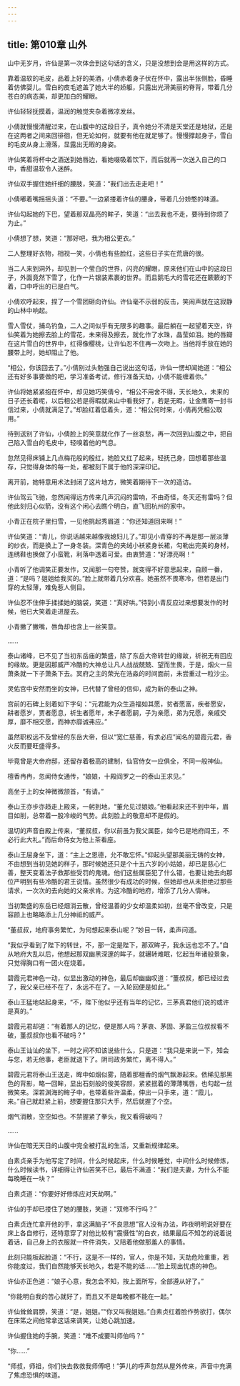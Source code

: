 ```yaml
---
---
---
```

title: 第010章 山外
---





山中无岁月，许仙是第一次体会到这句话的含义，只是没想到会是用这样的方式。

靠着温软的毛皮，品着上好的美酒，小倩赤着身子伏在怀中，露出半张侧脸，昏睡着仿佛婴儿。雪白的皮毛遮盖了她大半的娇躯，只露出光滑美丽的脊背，带着几分苍白的病态美，却更加白的耀眼。

许仙轻轻抚摸着，温润的触觉夹杂着微凉发丝。

小倩就慢慢清醒过来，在山腹中的这段日子，真令她分不清是天堂还是地狱，还是在这两者之间来回徘徊，但无论如何，就要有他在就足够了。慢慢撑起身子，雪白的毛皮从身上滑落，显露出无暇的身姿。

许仙笑着将杯中之酒送到她唇边，看她啜吸着饮下，而后就再一次送入自己的口中，香甜温软令人迷醉。

许仙双手握住她纤细的腰肢，笑道：“我们出去走走吧！”

小倩嘟着嘴摇摇头道：“不要。”一边紧搂着许仙的腰身，带着几分娇憨的味道。

许仙勾起她的下巴，望着那双晶亮的眸子，笑道：“出去我也不走，要待到你烦了为止。”

小倩想了想，笑道：“那好吧，我为相公更衣。”

二人整理好衣物，相视一笑，小倩也有些脸红，这些日子实在荒唐的很。

当二人来到洞外，却见到一个莹白的世界，闪亮的耀眼，原来他们在山中的这段日子，外面竟然下雪了，化作一片银装素裹的世界。而且鹅毛大的雪花还在簌簌的下着，口中呼出的已是白气。

小倩欢呼起来，捏了一个雪团砸向许仙。许仙毫不示弱的反击，笑闹声就在这寂静的山林中响起。

雪人雪仗，捕鸟钓鱼，二人之间似乎有无限多的趣事。最后躺在一起望着天空，许仙笑着为她擦去脸上的雪花，未来得及擦去，就化作了水珠，晶莹如泪。她的唇瓣在这片雪白的世界中，红得像樱桃，让许仙忍不住再一次吻上。当他将手放在她的腰带上时，她却阻止了他。

“相公，你该回去了。”小倩别过头勉强自己说出这句话，许仙一愣却闻她道：“相公还有好多事要做的吧，学习准备考试，修行准备天劫，小倩不能缠着你。”

许仙将她紧紧抱在怀中，却见她巧笑倩兮，“相公不用舍不得，天长地久，未来的日子还长着呢，以后相公若是得暇就来山中看我好了，若是无暇，让金鹰寄一封书信过来，小倩就满足了。”却脸红着低着头，道：“相公何时来，小倩再凭相公取用。”

待到送别了许仙，小倩脸上的笑意就化作了一丝哀愁，再一次回到山腹之中，把自己陷入雪白的毛皮中，轻嗅着他的气息。

忽然见得床铺上几点梅花般的殷红，她脸又红了起来，轻抚己身，回想着那些温存，只觉得身体的每一处，都被刻下属于他的深深印记。

离开前，她特意用术法封闭了这片地方，微笑着期待下一次的造访。

许仙驾云飞驰，忽然闻得远方传来几声沉闷的雷响，不由奇怪，冬天还有雷吗？但他此刻归心似箭，没有这个闲心去瞧个明白，直飞回杭州的家中。

小青正在院子里扫雪，一见他挑起秀眉道：“你还知道回来啊！”

许仙笑道：“青儿，你说话越来越像我媳妇儿了。”却见小青穿的不再是那一层淡薄的纱衣，而是换上了一身冬装。深青色的夹绒小袄紧身长裙，勾勒出完美的身材，连绣鞋也换做了小蛮靴，利落中透着可爱。由衷赞道：“好漂亮啊！”

小青听了他调笑正要发作，又闻那一句夸赞，就变得不好意思起来，自顾一番，道：“是吗？姐姐给我买的。”脸上就带着几分欢喜。她虽然不畏寒冷，但若是出门穿的太轻薄，难免惹人侧目。

许仙忍不住伸手揉揉她的脑袋，笑道：“真好哄。”待到小青反应过来想要发作的时候，他已大笑着走进屋去。

小青撇了撇嘴，唇角却也含上一丝笑意。

……

泰山诸峰，已不见了当初东岳庙的繁盛，除了东岳大帝转世的缘故，祈祝无有回应的缘故。更是因那威严冷酷的大神总让凡人战战兢兢、望而生畏，于是，烟火一旦萧条就一下子萧条下去。冥府之主的荣光在浩淼的时间面前，未尝重过一粒沙尘。

灵佑宫中安然而坐的女神，已代替了曾经的信仰，成为新的泰山之神。

宫前的石碑上刻着如下字句：“元君能为众生造福如其愿，贫者愿富，疾者愿安，耕者愿岁，贾者愿息，祈生者愿年，未子者愿嗣，子为亲愿，弟为兄愿，亲戚交厚，靡不相交愿，而神亦靡诚弗应。”

虽然职权远不及曾经的东岳大帝，但以“宽仁慈善，有求必应”闻名的碧霞元君，香火反而要旺盛得多。

毕竟曾是大帝府邸，还留存着极高的建制，仙官侍女一应俱全，不同一般神仙。

檀香冉冉，忽闻侍女通传，“娘娘，十殿阎罗之一的泰山王求见。”

高坐于上的女神微微颔首，“有请。”

泰山王亦步亦趋走上殿来，一躬到地，“董允见过娘娘。”他看起来还不到中年，眉目如削，总带着一股冷峻的气势。此刻脸上的敬意却不是假的。

温切的声音自殿上传来，“董叔叔，你以前虽为我父属臣，如今已是地府阎王，不必行此大礼。”而后命侍女为他上茶看座。

泰山王屈身坐下，道：“主上之恩德，允不敢忘怀。”仰起头望那美丽无铸的女神，不由想到当初见她的样子，那时候她还只是个十五六岁的小姑娘，却已是慈心仁善，整天变着法子救那些受罚的鬼魂。他们这些属臣犯了什么错，也要让她去向那位严明到有些冷酷的君王说情。虽然很少有成功的时候，但她却也从未拒绝过那些请求，一次次的去向她的父亲求肯。为这冷酷的地府，增添了几分人情味。

当初繁盛的东岳已经烟消云散，曾经温善的少女却温柔如初，丝毫不曾改变，只是容颜上也略略添上几分神祗的威严。

“董叔叔，地府事务繁忙，为何想起来泰山呢？”妙目一转，柔声问道。

“我似乎看到了陛下的转世，不，那一定是陛下，那双眸子，我永远也忘不了。”自从地府大乱以后，他想起那双幽黑深邃的眸子，就辗转难眠，忆起当年诸般景象，只觉得胸口有一团火在烧着。

碧霞元君神色一动，似显出激动的神色，最后却幽幽叹道：“董叔叔，都已经过去了，我父亲已经不在了，永远不在了。一入轮回便是如此。”

泰山王猛地站起身来，“不，陛下他似乎还有当年的记忆，三茅真君他们说的或许是真的。”

碧霞元君却道：“有着那人的记忆，便是那人吗？茅衷、茅固、茅盈三位叔叔看不破，董叔叔你也看不破吗？”

泰山王讪讪的坐下，一时之间不知该说些什么，只是道：“我只是来说一下，知会与您，若无他事，老臣就退下了。阴司政务繁忙，离不得人。”

碧霞元君将泰山王送走，眸中如烟似雾，随着那檀香的烟气飘渺起来。依稀见那黑色的背影，略一回眸，显出石刻般的俊美容颜，紧紧抿着的薄薄嘴唇，也勾起一丝微笑来。深若渊海的眸子中，也带着些许温柔，伸出一只手来，道：“霞儿，来。”自己就赶紧上前，想要握住那只大手，然后就握了个空。

烟气消散，空空如也。不禁握紧了拳头，我又看得破吗？

……

许仙在暗无天日的山腹中完全被打乱的生活，又重新规律起来。

白素贞亲手为他写定了时间，什么时候起床，什么时候睡觉，中间什么时候修炼，什么时候读书，详细得让许仙苦笑不已，最后不满道：“我们是夫妻，为什么不能每晚睡在一块？”

白素贞道：“你要好好修炼应对天劫啊。”

许仙的手却已搂住了她的腰肢，笑道：“双修不行吗？”

白素贞连忙拿开他的手，拿这满脑子“不良思想”官人没有办法，昨夜明明说好要在床上各自修行，还特意穿了对他比较有“震慑性”的白衣，结果最后不知怎的说着说着话，自己身上的衣服就一件件消失，又陪着他做那羞人的事情。

此刻只能板起脸道：“不行，这是不一样的，官人，你是不知，天劫危险重重，若你能度过，我们自然能够天长地久，若是不能的话……”脸上现出忧虑的神色。

许仙亦正色道：“娘子心意，我怎会不知，按上面所写，全部遵从好了。”

“你能明白我的苦心就好了，而且又不是每晚都不能在一起。”

许仙耸耸肩膀，笑道：“是，姐姐。”“你又叫我姐姐。”白素贞红着脸作势欲打，偶尔在床笫之间他常拿这话来调笑，让她心跳加速。

许仙握住她的手腕，笑道：“难不成要叫师伯吗？”

“你……”

“师叔，师祖，你们快去救救我师傅吧！”笋儿的呼声忽然从屋外传来，声音中充满了焦虑恐惧的味道。